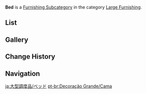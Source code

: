 {{Terminology Infobox
|title        = Bed
|image        = Icon Housing Large Furnishing Bed.png
|type         = Item Groups
|type2        = Furnishing Subcategories
|type3        = Interior Furnishings
|type4        = Large Furnishing
}}
'''Bed''' is a [[Furnishing Subcategory]] in the category [[Large Furnishing]].

==List==
{{Furnishings by Category Table|Large Furnishing Bed|nocategory=1|version=1}}

==Gallery==
{{Furnishings by Category Gallery|Large Furnishing Bed}}

==Change History==
{{Change History|1.5}}

==Navigation==
{{Furnishing Navbox|interior}}

[[Category:Large Furnishing Bed| ]]

[[ja:大型調度品/ベッド]]
[[pt-br:Decoração Grande/Cama]]